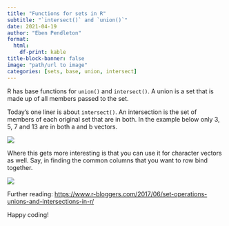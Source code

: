 ```yaml
---
title: "Functions for sets in R"
subtitle: "`intersect()` and `union()`"
date: 2021-04-19
author: "Eben Pendleton"
format:
  html:
    df-print: kable
title-block-banner: false
image: "path/url to image"
categories: [sets, base, union, intersect]
---
```


R has base functions for `union()` and `intersect()`. A union is a set that is made up of all members passed to the set.

Today's one liner is about `intersect()`. An intersection is the set of members of each original set that are in both. In the example below only 3, 5, 7 and 13 are in both a and b vectors.

![](images/intersect1.png)

Where this gets more interesting is that you can use it for character vectors as well. Say, in finding the common columns that you want to row bind together.

![](images/intersect2.png)

Further reading: <https://www.r-bloggers.com/2017/06/set-operations-unions-and-intersections-in-r/>

Happy coding!
